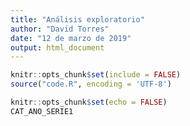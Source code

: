 ```yaml
---
title: "Análisis exploratorio"
author: "David Torres"
date: "12 de marzo de 2019"
output: html_document
---
```


```r
knitr::opts_chunk$set(include = FALSE)
source("code.R", encoding = 'UTF-8')

```

```r
knitr::opts_chunk$set(echo = FALSE)
CAT_ANO_SERIE1
```

